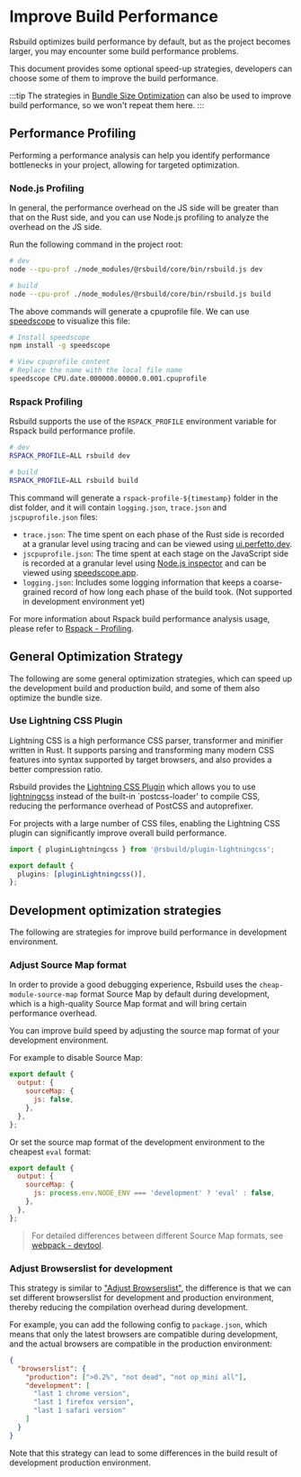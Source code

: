 # Improve Build Performance

Rsbuild optimizes build performance by default, but as the project becomes larger, you may encounter some build performance problems.

This document provides some optional speed-up strategies, developers can choose some of them to improve the build performance.

:::tip
The strategies in [Bundle Size Optimization](/guide/optimization/optimize-bundle) can also be used to improve build performance, so we won't repeat them here.
:::

## Performance Profiling

Performing a performance analysis can help you identify performance bottlenecks in your project, allowing for targeted optimization.

### Node.js Profiling

In general, the performance overhead on the JS side will be greater than that on the Rust side, and you can use Node.js profiling to analyze the overhead on the JS side.

Run the following command in the project root:

```bash
# dev
node --cpu-prof ./node_modules/@rsbuild/core/bin/rsbuild.js dev

# build
node --cpu-prof ./node_modules/@rsbuild/core/bin/rsbuild.js build
```

The above commands will generate a cpuprofile file. We can use [speedscope](https://github.com/jlfwong/speedscope) to visualize this file:

```bash
# Install speedscope
npm install -g speedscope

# View cpuprofile content
# Replace the name with the local file name
speedscope CPU.date.000000.00000.0.001.cpuprofile
```

### Rspack Profiling

Rsbuild supports the use of the `RSPACK_PROFILE` environment variable for Rspack build performance profile.

```bash
# dev
RSPACK_PROFILE=ALL rsbuild dev

# build
RSPACK_PROFILE=ALL rsbuild build
```

This command will generate a `rspack-profile-${timestamp}` folder in the dist folder, and it will contain `logging.json`, `trace.json` and `jscpuprofile.json` files:

- `trace.json`: The time spent on each phase of the Rust side is recorded at a granular level using tracing and can be viewed using [ui.perfetto.dev](https://ui.perfetto.dev/).
- `jscpuprofile.json`: The time spent at each stage on the JavaScript side is recorded at a granular level using [Node.js inspector](https://nodejs.org/dist/latest-v18.x/docs/api/inspector.html) and can be viewed using [speedscope.app](https://www.speedscope.app/).
- `logging.json`: Includes some logging information that keeps a coarse-grained record of how long each phase of the build took. (Not supported in development environment yet)

For more information about Rspack build performance analysis usage, please refer to [Rspack - Profiling](https://web-infra-dev.github.io/rspack-dev-guide/profiling/intro.html#profiling).

## General Optimization Strategy

The following are some general optimization strategies, which can speed up the development build and production build, and some of them also optimize the bundle size.

### Use Lightning CSS Plugin

Lightning CSS is a high performance CSS parser, transformer and minifier written in Rust. It supports parsing and transforming many modern CSS features into syntax supported by target browsers, and also provides a better compression ratio.

Rsbuild provides the [Lightning CSS Plugin](/plugins/list/plugin-lightningcss) which allows you to use [lightningcss](https://lightningcss.dev/) instead of the built-in `postcss-loader' to compile CSS, reducing the performance overhead of PostCSS and autoprefixer.

For projects with a large number of CSS files, enabling the Lightning CSS plugin can significantly improve overall build performance.

```ts title="rsbuild.config.ts"
import { pluginLightningcss } from '@rsbuild/plugin-lightningcss';

export default {
  plugins: [pluginLightningcss()],
};
```

## Development optimization strategies

The following are strategies for improve build performance in development environment.

### Adjust Source Map format

In order to provide a good debugging experience, Rsbuild uses the `cheap-module-source-map` format Source Map by default during development, which is a high-quality Source Map format and will bring certain performance overhead.

You can improve build speed by adjusting the source map format of your development environment.

For example to disable Source Map:

```js
export default {
  output: {
    sourceMap: {
      js: false,
    },
  },
};
```

Or set the source map format of the development environment to the cheapest `eval` format:

```js
export default {
  output: {
    sourceMap: {
      js: process.env.NODE_ENV === 'development' ? 'eval' : false,
    },
  },
};
```

> For detailed differences between different Source Map formats, see [webpack - devtool](https://webpack.js.org/configuration/devtool/).

### Adjust Browserslist for development

This strategy is similar to ["Adjust Browserslist"](/guide/optimization/optimize-bundle#adjust-browserslist), the difference is that we can set different browserslist for development and production environment, thereby reducing the compilation overhead during development.

For example, you can add the following config to `package.json`, which means that only the latest browsers are compatible during development, and the actual browsers are compatible in the production environment:

```json
{
  "browserslist": {
    "production": [">0.2%", "not dead", "not op_mini all"],
    "development": [
      "last 1 chrome version",
      "last 1 firefox version",
      "last 1 safari version"
    ]
  }
}
```

Note that this strategy can lead to some differences in the build result of development production environment.
